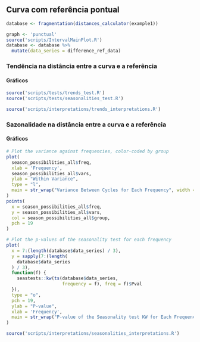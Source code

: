 ## Curva com referência pontual

```r
database <- fragmentation(distances_calculator(example1))
```


```r
graph <- 'punctual'
source('scripts/IntervalMainPlot.R')
database <- database %>% 
  mutate(data_series = difference_ref_data)
```

### Tendência na distância entre a curva e a referência

#### **Gráficos**

```r
source('scripts/tests/trends_test.R')
source('scripts/tests/seasonalities_test.R')
```

```r
source('scripts/interpretations/trends_interpretations.R')
```


### Sazonalidade na distância entre a curva e a referência

#### **Gráficos**

<!-- <details> -->
<!--   <summary>Click to See</summary> -->
```r
# Plot the variance against frequencies, color-coded by group
plot(
  season_possibilities_all$freq,
  xlab = 'Frequency',
  season_possibilities_all$vars,
  ylab = "Within Variance",
  type = "l",
  main = str_wrap("Variance Between Cycles for Each Frequency", width = 35)
)
points(
  x = season_possibilities_all$freq,
  y = season_possibilities_all$vars,
  col = season_possibilities_all$group,
  pch = 19
)

# Plot the p-values of the seasonality test for each frequency
plot(
  x = 7:(length(database$data_series) / 3),
  y = sapply(7:(length(
    database$data_series
  ) / 3),
  function(f) {
    seastests::kw(ts(database$data_series,
                     frequency = f), freq = f)$Pval
  }),
  type = "o",
  pch = 19,
  ylab = "P-value",
  xlab = 'Frequency',
  main = str_wrap("P-value of the Seasonality test KW for Each Frequency", width = 35)
)
```
<!-- </details>  -->

```r
source('scripts/interpretations/seasonalities_interpretations.R')
```

